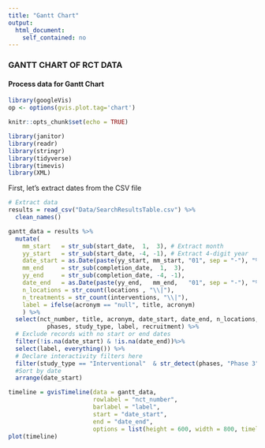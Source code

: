 ```yaml
---
title: "Gantt Chart"
output: 
  html_document:
    self_contained: no
---
```


### GANTT CHART OF RCT DATA

#### Process data for Gantt Chart

```r
library(googleVis)
op <- options(gvis.plot.tag='chart')

```


```r
knitr::opts_chunk$set(echo = TRUE)

library(janitor)
library(readr)
library(stringr)
library(tidyverse)
library(timevis)
library(XML)


```


First, let's extract dates from the CSV file

``` r
# Extract data 
results = read_csv("Data/SearchResultsTable.csv") %>%
  clean_names()  

```

```r

gantt_data = results %>%
  mutate(
    mm_start   = str_sub(start_date,  1,  3), # Extract month
    yy_start   = str_sub(start_date, -4, -1), # Extract 4-digit year
    date_start = as.Date(paste(yy_start, mm_start, "01", sep = "-"), "%Y-%b-%d"),
    mm_end     = str_sub(completion_date,  1,  3),
    yy_end     = str_sub(completion_date, -4, -1),
    date_end   = as.Date(paste(yy_end,   mm_end,   "01", sep = "-"), "%Y-%b-%d"),
    n_locations = str_count(locations , "\\|"),
    n_treatments = str_count(interventions, "\\|"),
    label = ifelse(acronym == "null", title, acronym)
    ) %>%
  select(nct_number, title, acronym, date_start, date_end, n_locations, n_treatments,
           phases, study_type, label, recruitment) %>%
  # Exclude records with no start or end dates
  filter(!is.na(date_start) & !is.na(date_end))%>% 
  select(label, everything()) %>%
  # Declare interactivity filters here
  filter(study_type == "Interventional"  & str_detect(phases, "Phase 3") &  recruitment == "Recruiting") %>%
  #Sort by date
  arrange(date_start)

timeline = gvisTimeline(data = gantt_data,
                        rowlabel = "nct_number",
                        barlabel = "label",
                        start = "date_start",
                        end = "date_end",
                        options = list(height = 600, width = 800, timeline= "{ singleColor: 'blue' }"))
plot(timeline)

```

